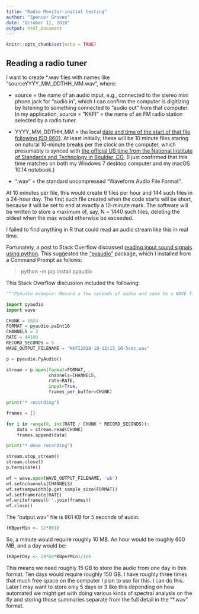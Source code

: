 ```yaml
---
title: "Radio Monitor-initial testing"
author: "Spencer Graves"
date: "October 11, 2018"
output: html_document
---
```


```r
knitr::opts_chunk$set(echo = TRUE)
```

## Reading a radio tuner 

I want to create *.wav files with names like "sourceYYYY_MM_DDTHH_MM.wav", where:  

* source = the name of an audio input, e.g., connected to the stereo mini phone jack for "audio in", which I can confirm the computer is digitizing by listening to something connected to "audio out" from that computer.  In my application, source = "KKFI" = the name of an FM radio station selected by a radio tuner.  

* YYYY_MM_DDTHH_MM = the local [date and time of the start of that file following ISO 8601](https://en.wikipedia.org/wiki/ISO_8601).  At least initially, these will be 10 minute files staring on natural 10-minute breaks per the clock on the computer, which presumably is synced with [the official US time from the National Institute of Standards and Technology in Boulder, CO.](https://www.time.gov/) (I just confirmed that this time matches on both my Windows 7 desktop computer and my macOS 10.14 notebook.)

* ".wav" = the standard uncompressed "Waveform Audio File Format".  

At 10 minutes per file, this would create 6 files per hour and 144 such files in a 24-hour day.  The first such file created when the code starts will be short, because it will be set to end at exactly a 10-minute mark.  The software will be written to store a maximum of, say, N = 1440 such files, deleting the oldest when the max would otherwise be exceeded.  

I failed to find anything in R that could read an audio stream like this in real time.  

Fortunately, a post to Stack Overflow discussed [reading input sound signals using python](https://stackoverflow.com/questions/35344649/reading-input-sound-signal-using-python). This suggested the ["pyaudio"](https://people.csail.mit.edu/hubert/pyaudio/) package, which I installed from a Command Prompt as follows:  

> python -m pip install pyaudio

This Stack Overflow discussion included the following:  

```python
"""PyAudio example: Record a few seconds of audio and save to a WAVE file."""

import pyaudio
import wave

CHUNK = 1024
FORMAT = pyaudio.paInt16
CHANNELS = 2
RATE = 44100
RECORD_SECONDS = 5
WAVE_OUTPUT_FILENAME = "KKFI2018-10-12t13_16-5sec.wav"

p = pyaudio.PyAudio()

stream = p.open(format=FORMAT,
                channels=CHANNELS,
                rate=RATE,
                input=True,
                frames_per_buffer=CHUNK)

print("* recording")

frames = []

for i in range(0, int(RATE / CHUNK * RECORD_SECONDS)):
    data = stream.read(CHUNK)
    frames.append(data)

print("* done recording")

stream.stop_stream()
stream.close()
p.terminate()

wf = wave.open(WAVE_OUTPUT_FILENAME, 'wb')
wf.setnchannels(CHANNELS)
wf.setsampwidth(p.get_sample_size(FORMAT))
wf.setframerate(RATE)
wf.writeframes(b''.join(frames))
wf.close()
```

The "output.wav" file is 861 KB for 5 seconds of audio. 

```r
(KBperMin <- 12*861)
```

So, a minute would require roughly 10 MB.  An hour would be roughly 600 MB, and a day would be:  

```r
(KBperDay <- 24*60*KBperMin)/1e6
```

This means we need roughly 15 GB to store the audio from one day in this format.  Ten days would require roughly 150 GB.  I have roughly three times that much free space on the computer I plan to use for this.  I can do this. Later I may want to store only 5 days or 3 like this depending on how automated we might get with doing various kinds of spectral analysis on the fly and storing those summaries separate from the full detail in the "*.wav" format.  

